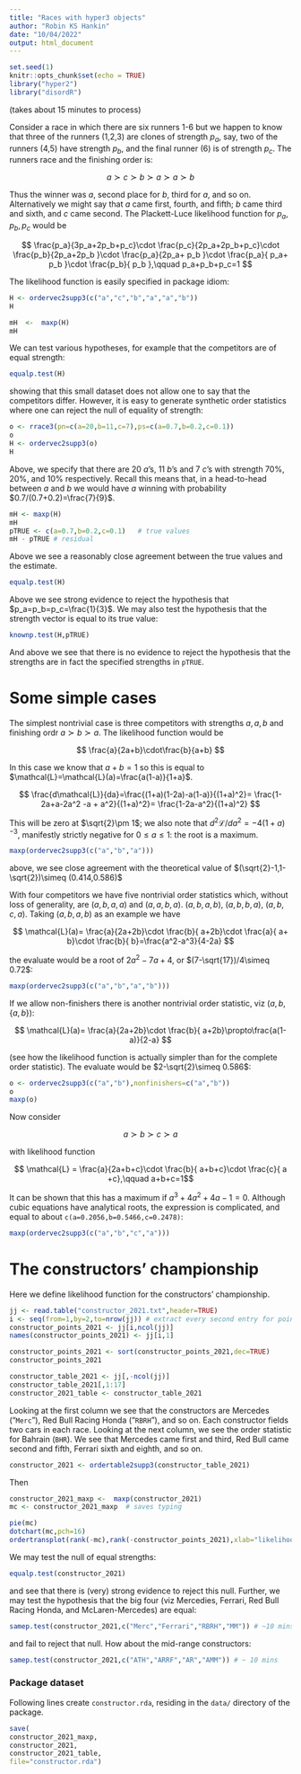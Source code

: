 ```yaml
---
title: "Races with hyper3 objects"
author: "Robin KS Hankin"
date: "10/04/2022"
output: html_document
---
```


```r
set.seed(1)
knitr::opts_chunk$set(echo = TRUE)
library("hyper2")
library("disordR")
```

(takes about 15 minutes to process)

Consider a race in which there are six runners 1-6 but we happen to
know that three of the runners (1,2,3) are clones of strength $p_a$,
say, two of the runners (4,5) have strength $p_b$, and the final
runner (6) is of strength $p_c$.  The runners race and the finishing order is:


$$a\succ c\succ b\succ a\succ a \succ b$$

Thus the winner was $a$, second place for $b$, third for $a$, and so
on.  Alternatively we might say that $a$ came first, fourth, and
fifth; $b$ came third and sixth, and $c$ came second.  The
Plackett-Luce likelihood function for $p_a,p_b,p_c$ would be

$$
\frac{p_a}{3p_a+2p_b+p_c}\cdot
\frac{p_c}{2p_a+2p_b+p_c}\cdot
\frac{p_b}{2p_a+2p_b    }\cdot
\frac{p_a}{2p_a+ p_b    }\cdot
\frac{p_a}{ p_a+ p_b    }\cdot
\frac{p_b}{      p_b    },\qquad p_a+p_b+p_c=1
$$

The likelihood function is easily specified in package idiom:


```r
H <- ordervec2supp3(c("a","c","b","a","a","b"))
H
```

```r
mH  <-  maxp(H)
mH
```

We can test various hypotheses, for example that the competitors are of equal strength:

```r
equalp.test(H)
```

showing that this small dataset does not allow one to say that the
competitors differ.  However, it is easy to generate synthetic order
statistics where one can reject the null of equality of strength:


```r
o <- rrace3(pn=c(a=20,b=11,c=7),ps=c(a=0.7,b=0.2,c=0.1))
o
H <- ordervec2supp3(o)
H
```

Above, we specify that there are 20 $a$'s, 11 $b$'s and 7 $c$'s with
strength $70\%$, $20\%$, and $10\%$ respectively.  Recall this means
that, in a head-to-head between $a$ and $b$ we would have $a$ winning
with probability $0.7/(0.7+0.2)=\frac{7}{9}$.

```r
mH <- maxp(H)
mH
pTRUE <- c(a=0.7,b=0.2,c=0.1)   # true values 
mH - pTRUE # residual
```

Above we see a reasonably close agreement between the true values and the estimate.

```r
equalp.test(H)
```

Above we see strong evidence to reject the hypothesis that
$p_a=p_b=p_c=\frac{1}{3}$.  We may also test the hypothesis that the
strength vector is equal to its true value:


```r
knownp.test(H,pTRUE)
```

And above we see that there is no evidence to reject the hypothesis
that the strengths are in fact the specified strengths in `pTRUE`.

# Some simple cases

The simplest nontrivial case is three competitors with strengths
$a,a,b$ and finishing ordr $a\succ b\succ a$.  The likelihood
function would be

$$
\frac{a}{2a+b}\cdot\frac{b}{a+b}
$$

In this case we know that $a+b=1$ so this is equal to
$\mathcal{L}=\mathcal{L}(a)=\frac{a(1-a)}{1+a}$.

$$
\frac{d\mathcal{L}}{da}=\frac{(1+a)(1-2a)-a(1-a)}{(1+a)^2}=
\frac{1-2a+a-2a^2 -a + a^2}{(1+a)^2}=
\frac{1-2a-a^2}{(1+a)^2}
$$

This will be zero at $\sqrt{2}\pm 1$; we also note that
$d^2\mathcal{L}/da^2=-4(1+a)^{-3}$, manifestly strictly negative for
$0\leq a\leq 1$: the root is a maximum.


```r
maxp(ordervec2supp3(c("a","b","a")))
```

above, we see close agreement with the theoretical value of
$(\sqrt{2}-1,1-\sqrt{2})\simeq (0.414,0.586)$

With four competitors we have five nontrivial order statistics which,
without loss of generality, are $(a,b,a,a)$ and $(a,a,b,a)$.
$(a,b,a,b)$, $(a,b,b,a)$, $(a,b,c,a)$. Taking $(a,b,a,b)$ as an
example we have

$$
\mathcal{L}(a)=
\frac{a}{2a+2b}\cdot
\frac{b}{ a+2b}\cdot
\frac{a}{ a+ b}\cdot
\frac{b}{    b}=\frac{a^2-a^3}{4-2a}
$$

the evaluate would be a root of $2a^2-7a+4$, or $(7-\sqrt{17})/4\simeq
0.72$:


```r
maxp(ordervec2supp3(c("a","b","a","b")))
```

If we allow non-finishers there is another nontrivial order statistic,
viz $\left(a,b,\left\lbrace a,b\right\rbrace\right)$:

$$
\mathcal{L}(a)=
\frac{a}{2a+2b}\cdot
\frac{b}{ a+2b}\propto\frac{a(1-a)}{2-a}
$$

(see how the likelihood function is actually simpler than for the
complete order statistic).  The evaluate would be $2-\sqrt{2}\simeq
0.586$:

```r
o <- ordervec2supp3(c("a","b"),nonfinishers=c("a","b"))
o
maxp(o)
```

Now consider

$$a\succ b\succ c\succ a$$

with likelihood function

$$
\mathcal{L} =
\frac{a}{2a+b+c}\cdot
\frac{b}{ a+b+c}\cdot
\frac{c}{ a  +c},\qquad a+b+c=1$$

It can be shown that this has a maximum if $a^3+4a^2+4a-1=0$.
Although cubic equations have analytical roots, the expression is
complicated, and equal to about `c(a=0.2056,b=0.5466,c=0.2478)`:

```r
maxp(ordervec2supp3(c("a","b","c","a")))
```




# The constructors' championship

Here we define  likelihood function for the constructors' championship.

```r
jj <- read.table("constructor_2021.txt",header=TRUE)
i <- seq(from=1,by=2,to=nrow(jj)) # extract every second entry for points
constructor_points_2021 <- jj[i,ncol(jj)]
names(constructor_points_2021) <- jj[i,1]

constructor_points_2021 <- sort(constructor_points_2021,dec=TRUE)
constructor_points_2021 

constructor_table_2021 <- jj[,-ncol(jj)]
constructor_table_2021[,1:17]
constructor_2021_table <- constructor_table_2021
```

Looking at the first column we see that the constructors are Mercedes
("`Merc`"), Red Bull Racing Honda ("`RBRH`"), and so on.  Each
constructor fields two cars in each race.  Looking at the next column,
we see the order statistic for Bahrain (`BHR`).  We see that Mercedes
came first and third, Red Bull came second and fifth, Ferrari sixth
and eighth, and so on.

```r
constructor_2021 <- ordertable2supp3(constructor_table_2021)
```

Then


```r
constructor_2021_maxp <-  maxp(constructor_2021)
mc <- constructor_2021_maxp  # saves typing
```

```r
pie(mc)
dotchart(mc,pch=16)
ordertransplot(rank(-mc),rank(-constructor_points_2021),xlab="likelihood rank",ylab="points rank")
```

We may test the null of equal strengths:

```r
equalp.test(constructor_2021)
```

and see that there is (very) strong evidence to reject this null.
Further, we may test the hypothesis that the big four (viz Mercedies,
Ferrari, Red Bull Racing Honda, and McLaren-Mercedes) are equal:

```r
samep.test(constructor_2021,c("Merc","Ferrari","RBRH","MM")) # ~10 mins
```

and fail to reject that null.  How about the mid-range constructors:

```r
samep.test(constructor_2021,c("ATH","ARRF","AR","AMM")) # ~ 10 mins
```


### Package dataset {-}

Following lines create `constructor.rda`, residing in the `data/`
directory of the package.

```r
save(
constructor_2021_maxp,
constructor_2021,
constructor_2021_table,
file="constructor.rda")
```
